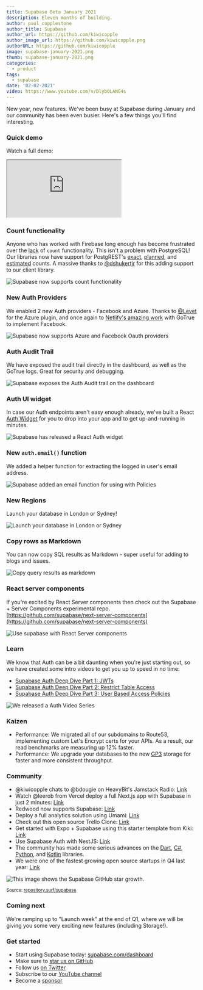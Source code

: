 ```yaml
---
title: Supabase Beta January 2021
description: Eleven months of building.
author: paul_copplestone
author_title: Supabase
author_url: https://github.com/kiwicopple
author_image_url: https://github.com/kiwicopple.png
authorURL: https://github.com/kiwicopple
image: supabase-january-2021.png
thumb: supabase-january-2021.png
categories:
  - product
tags:
  - supabase
date: '02-02-2021'
video: https://www.youtube.com/v/DlybOLANG4s
---
```


New year, new features. We've been busy at Supabase during January and our community has been even busier. Here's a few things you'll find interesting.

### Quick demo

Watch a full demo:

<div className="video-container">
  <IFrame
    className="video-with-border w-full"
    src="https://www.youtube-nocookie.com/embed/DlybOLANG4s"
    frameBorder="1"
    allow="accelerometer; autoplay; clipboard-write; encrypted-media; gyroscope; picture-in-picture"
    allowFullScreen
  ></IFrame>
</div>

### Count functionality

Anyone who has worked with Firebase long enough has become frustrated over the [lack](https://stackoverflow.com/questions/49979714/how-to-get-count-of-documents-in-a-collection) of `count` functionality. This isn't a problem with PostgreSQL! Our libraries now have support for PostgREST's [exact](https://postgrest.org/en/v7.0.0/api.html?highlight=count#exact-count), [planned](https://postgrest.org/en/v7.0.0/api.html?highlight=count#planned-count), and [estimated](https://postgrest.org/en/v7.0.0/api.html?highlight=count#estimated-count) counts. A massive thanks to [@dshukertjr](https://github.com/supabase/postgrest-js/issues/94#event-4210564301) for this adding support to our client library.

![Supabase now supports count functionality](/images/blog/blog/postgres-count.png)

### New Auth Providers

We enabled 2 new Auth providers - Facebook and Azure. Thanks to [@Levet](https://github.com/supabase/gotrue/pull/54) for the Azure plugin, and once again to [Netlify's amazing work](https://github.com/netlify/gotrue/issues/107) with GoTrue to implement Facebook.

![Supabase now supports Azure and Facebook Oauth providers](/images/blog/blog/auth-azure-and-facebook.png)

### Auth Audit Trail

We have exposed the audit trail directly in the dashboard, as well as the GoTrue logs. Great for security and debugging.

![Supabase exposes the Auth Audit trail on the dashboard](/images/blog/blog/auth-audit.png)

### Auth UI widget

In case our Auth endpoints aren't easy enough already, we've built a React [Auth Widget](https://ui.supabase.com/?path=/story/auth-auth--default) for you to drop into your app and to get up-and-running in minutes.

![Supabase has released a React Auth widget](/images/blog/blog/auth-widget.png)

### New `auth.email()` function

We added a helper function for extracting the logged in user's email address.

![Supabase added an email function for using with Policies](/images/blog/blog/policies-email.png)

### New Regions

Launch your database in London or Sydney!

![Launch your database in London or Sydney](/images/blog/blog/regions-london-sydney.png)

### Copy rows as Markdown

You can now copy SQL results as Markdown - super useful for adding to blogs and issues.

![Copy query results as markdown](/images/blog/blog/countries.gif)

### React server components

If you're excited by React Server components then check out the Supabase + Server Components experimental repo. [https://github.com/supabase/next-server-components](https://github.com/supabase/next-server-components)

![Use supabase with React Server components](/images/blog/blog/react-server-components-supabase.png)

### Learn

We know that Auth can be a bit daunting when you're just starting out, so we have created some intro videos to get you up to speed in no time:

- [Supabase Auth Deep Dive Part 1: JWTs](https://youtu.be/v3Exg5YpJvE)
- [Supabase Auth Deep Dive Part 2: Restrict Table Access](https://youtu.be/qY_iQ10IUhs)
- [Supabase Auth Deep Dive Part 3: User Based Access Policies](https://youtu.be/0LvCOlELs5U)

![We released a Auth Video Series](/images/blog/blog/supabase-auth-series.png)

### Kaizen

- Performance: We migrated all of our subdomains to Route53, implementing custom Let's Encrypt certs for your APIs. As a result, our read benchmarks are measuring up 12% faster.
- Performance: We upgrade your databases to the new [GP3](https://aws.amazon.com/about-aws/whats-new/2020/12/introducing-new-amazon-ebs-general-purpose-volumes-gp3/) storage for faster and more consistent throughput.

### Community

- @kiwicopple chats to @bdougie on HeavyBit's Jamstack Radio: [Link](https://www.heavybit.com/library/podcasts/jamstack-radio/ep-71-open-source-firebase-alternative-with-paul-copplestone-of-supabase)
- Watch @leerob from Vercel deploy a full Next.js app with Supabase in just 2 minutes:
  [Link](https://twitter.com/leeerob/status/1351576575888797696)
- Redwood now supports Supabase:
  [Link](https://twitter.com/redwoodjs/status/1347311574415863811)
- Deploy a full analytics solution using Umami:
  [Link](https://twitter.com/mkalvas/status/1353880637506260994)
- Check out this open source Trello Clone:
  [Link](https://twitter.com/joshnuss/status/1352094804335857664)
- Get started with Expo + Supabase using this starter template from Kiki:
  [Link](https://twitter.com/kikiding/status/1352086899242856449)
- Use Supabase Auth with NestJS:
  [Link](https://twitter.com/atsuhio/status/1348516650144780288?s=21)
- The community has made some serious advances on the [Dart](https://github.com/supabase?q=dart&type=&language=), [C#](https://github.com/supabase?q=csharp&type=&language=), [Python](https://github.com/supabase?q=python&type=&language=), and [Kotlin](https://github.com/supabase?q=kotlin&type=&language=) libraries.
- We were one of the fastest growing open source startups in Q4 last year: [Link](https://twitter.com/RunaCapital/status/1351122231791910916)

![This image shows the Supabase GitHub star growth.](/images/blog/blog/jan-21-starcount.png)

<small>
  Source: <a href="https://repository.surf/supabase">repository.surf/supabase</a>
</small>

### Coming next

We're ramping up to "Launch week" at the end of Q1, where we will be giving you some very exciting new features (including Storage!).

### Get started

- Start using Supabase today: [supabase.com/dashboard](https://supabase.com/dashboard/)
- Make sure to [star us on GitHub](https://github.com/supabase/supabase)
- Follow us [on Twitter](https://twitter.com/supabase)
- Subscribe to our [YouTube channel](https://www.youtube.com/c/supabase)
- Become a [sponsor](https://github.com/sponsors/supabase)
